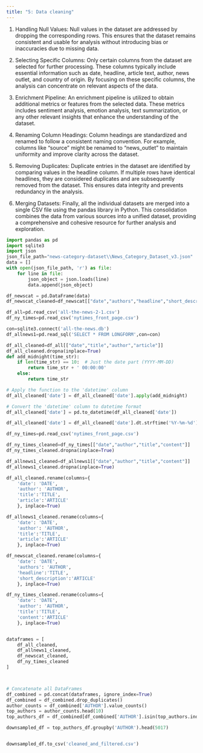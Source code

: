 ```yaml
---
title: "5: Data cleaning"
---
```


1. Handling Null Values:
Null values in the dataset are addressed by dropping the corresponding rows. This ensures that the dataset remains consistent and usable for analysis without introducing bias or inaccuracies due to missing data.

2. Selecting Specific Columns:
Only certain columns from the dataset are selected for further processing. These columns typically include essential information such as date, headline, article text, author, news outlet, and country of origin. By focusing on these specific columns, the analysis can concentrate on relevant aspects of the data.

3. Enrichment Pipeline:
An enrichment pipeline is utilized to obtain additional metrics or features from the selected data. These metrics includes sentiment analysis, emotion analysis, text summarization, or any other relevant insights that enhance the understanding of the dataset.

4. Renaming Column Headings:
Column headings are standardized and renamed to follow a consistent naming convention. For example, columns like "source" might be renamed to "news_outlet" to maintain uniformity and improve clarity across the dataset.

5. Removing Duplicates:
Duplicate entries in the dataset are identified by comparing values in the headline column. If multiple rows have identical headlines, they are considered duplicates and are subsequently removed from the dataset. This ensures data integrity and prevents redundancy in the analysis.

6. Merging Datasets:
Finally, all the individual datasets are merged into a single CSV file using the pandas library in Python. This consolidation combines the data from various sources into a unified dataset, providing a comprehensive and cohesive resource for further analysis and exploration.

```python
import pandas as pd
import sqlite3
import json
json_file_path="news-category-dataset\\News_Category_Dataset_v3.json"
data = []
with open(json_file_path, 'r') as file:
    for line in file:
        json_object = json.loads(line)
        data.append(json_object)

df_newscat = pd.DataFrame(data)
df_newscat_cleaned=df_newscat[["date","authors","headline","short_description"]]

df_all=pd.read_csv('all-the-news-2-1.csv')
df_ny_times=pd.read_csv('nytimes_front_page.csv')

con=sqlite3.connect('all-the-news.db')
df_allnews1=pd.read_sql('SELECT * FROM LONGFORM',con=con)

df_all_cleaned=df_all[["date","title","author","article"]]
df_all_cleaned.dropna(inplace=True)
def add_midnight(time_str):
    if len(time_str) == 10:  # Just the date part (YYYY-MM-DD)
        return time_str + ' 00:00:00'
    else:
        return time_str

# Apply the function to the 'datetime' column
df_all_cleaned['date'] = df_all_cleaned['date'].apply(add_midnight)

# Convert the 'datetime' column to datetime format
df_all_cleaned['date'] = pd.to_datetime(df_all_cleaned['date'])

df_all_cleaned['date'] = df_all_cleaned['date'].dt.strftime('%Y-%m-%d')

df_ny_times=pd.read_csv('nytimes_front_page.csv')

df_ny_times_cleaned=df_ny_times[["date","author","title","content"]]
df_ny_times_cleaned.dropna(inplace=True)

df_allnews1_cleaned=df_allnews1[["date","author","title","content"]]
df_allnews1_cleaned.dropna(inplace=True)

df_all_cleaned.rename(columns={
    'date': 'DATE',
    'author': 'AUTHOR',
    'title':'TITLE',
    'article':'ARTICLE'
    }, inplace=True)

df_allnews1_cleaned.rename(columns={
    'date': 'DATE',
    'author': 'AUTHOR',
    'title':'TITLE',
    'article':'ARTICLE'
    }, inplace=True)

df_newscat_cleaned.rename(columns={
    'date': 'DATE',
    'authors': 'AUTHOR',
    'headline':'TITLE',
    'short_description':'ARTICLE'
    }, inplace=True)

df_ny_times_cleaned.rename(columns={
    'date': 'DATE',
    'author': 'AUTHOR',
    'title':'TITLE',
    'content':'ARTICLE'
    }, inplace=True)


dataframes = [
    df_all_cleaned,
    df_allnews1_cleaned,
    df_newscat_cleaned,
    df_ny_times_cleaned
]



# Concatenate all DataFrames
df_combined = pd.concat(dataframes, ignore_index=True)
df_combined = df_combined.drop_duplicates()
author_counts = df_combined['AUTHOR'].value_counts()
top_authors = author_counts.head(10)
top_authors_df = df_combined[df_combined['AUTHOR'].isin(top_authors.index)]

downsampled_df = top_authors_df.groupby('AUTHOR').head(5017)


downsampled_df.to_csv('cleaned_and_filtered.csv')
```